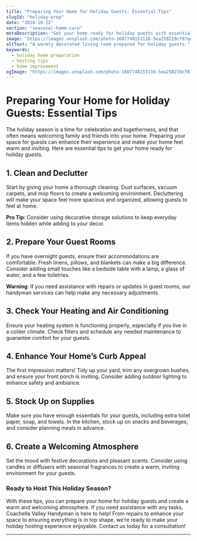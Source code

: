 ```yaml
---
title: "Preparing Your Home for Holiday Guests: Essential Tips"
slugId: "holiday-prep"
date: "2024-10-22"
section: "seasonal-home-care"
metaDescription: "Get your home ready for holiday guests with essential preparation tips. Ensure comfort and enjoyment for everyone this festive season."
image: "https://images.unsplash.com/photo-1607748153116-5ea258219cf8?q=80&w=2670&auto=format&fit=crop&ixlib=rb-4.0.3&ixid=M3wxMjA3fDB8MHxwaG90by1wYWdlfHx8fGVufDB8fHx8fA%3D%3D"  # Update with the appropriate image slug
altText: "A warmly decorated living room prepared for holiday guests."
keywords:
  - holiday home preparation
  - hosting tips
  - home improvement
ogImage: "https://images.unsplash.com/photo-1607748153116-5ea258219cf8?q=80&w=2670&auto=format&fit=crop&ixlib=rb-4.0.3&ixid=M3wxMjA3fDB8MHxwaG90by1wYWdlfHx8fGVufDB8fHx8fA%3D%3D"  # Update with the appropriate image slug
---
```


# Preparing Your Home for Holiday Guests: Essential Tips

The holiday season is a time for celebration and togetherness, and that often means welcoming family and friends into your home. Preparing your space for guests can enhance their experience and make your home feel warm and inviting. Here are essential tips to get your home ready for holiday guests.

## 1. Clean and Declutter

Start by giving your home a thorough cleaning. Dust surfaces, vacuum carpets, and mop floors to create a welcoming environment. Decluttering will make your space feel more spacious and organized, allowing guests to feel at home.

**Pro Tip**: Consider using decorative storage solutions to keep everyday items hidden while adding to your decor.

## 2. Prepare Your Guest Rooms

If you have overnight guests, ensure their accommodations are comfortable. Fresh linens, pillows, and blankets can make a big difference. Consider adding small touches like a bedside table with a lamp, a glass of water, and a few toiletries.

**Warning**: If you need assistance with repairs or updates in guest rooms, our handyman services can help make any necessary adjustments.

## 3. Check Your Heating and Air Conditioning

Ensure your heating system is functioning properly, especially if you live in a colder climate. Check filters and schedule any needed maintenance to guarantee comfort for your guests.

## 4. Enhance Your Home’s Curb Appeal

The first impression matters! Tidy up your yard, trim any overgrown bushes, and ensure your front porch is inviting. Consider adding outdoor lighting to enhance safety and ambiance.

## 5. Stock Up on Supplies

Make sure you have enough essentials for your guests, including extra toilet paper, soap, and towels. In the kitchen, stock up on snacks and beverages, and consider planning meals in advance.

## 6. Create a Welcoming Atmosphere

Set the mood with festive decorations and pleasant scents. Consider using candles or diffusers with seasonal fragrances to create a warm, inviting environment for your guests.

### Ready to Host This Holiday Season?

With these tips, you can prepare your home for holiday guests and create a warm and welcoming atmosphere. If you need assistance with any tasks, Coachella Valley Handyman is here to help! From repairs to enhance your space to ensuring everything is in top shape, we’re ready to make your holiday hosting experience enjoyable. Contact us today for a consultation!

---
